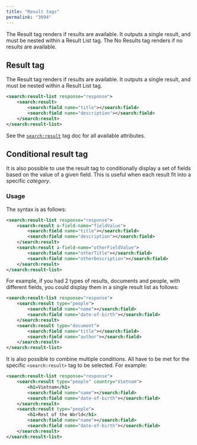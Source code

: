 ```yaml
---
title: "Result tags"
permalink: "3094"
---
```


The Result tag renders if results are available. It outputs a single result, and must be nested within a Result List tag. The No Results tag renders if no results are available.

## Result tag

The Result tag renders if results are available. It outputs a single result, and must be nested within a Result List tag.

```xml
<search:result-list response="response">
    <search:result>
        <search:field name="title"></search:field>
        <search:field name="description"></search:field>
    </search:result>
</search:result-list>
```

See the [`search:result`](/fusion/5.9/1085/search-result) tag doc for all available attributes.

## Conditional result tag

It is also possible to use the result tag to conditionally display a set of fields based on the value of a given field. This is useful when each result fit into a specific *category*.

### Usage

The syntax is as follows:

```xml
<search:result-list response="response">
    <search:result a-field-name="fieldValue">
        <search:field name="title"></search:field>
        <search:field name="description"></search:field>
    </search:result>
    <search:result a-field-name="otherFieldValue">
        <search:field name="otherTitle"></search:field>
        <search:field name="otherDescription"></search:field>
    </search:result>
</search:result-list>
```

For example, if you had 2 types of results, documents and people, with different fields, you could display them in a single result list as follows:

```xml
<search:result-list response="response">
    <search:result type="people">
        <search:field name="name"></search:field>
        <search:field name="date-of-birth"></search:field>
    </search:result>
    <search:result type="document">
        <search:field name="title"></search:field>
        <search:field name="author"></search:field>
    </search:result>
</search:result-list>
```

It is also possible to combine multiple conditions. All have to be met for the specific `<search:result>` tag to be selected. For example:

```xml
<search:result-list response="response">
    <search:result type="people" country="Vietnam">
        <h1>Vietnam</h1>
        <search:field name="name"></search:field>
        <search:field name="date-of-birth"></search:field>
    </search:result>
    <search:result type="people">
        <h1>Rest of the World</h1>
        <search:field name="name"></search:field>
        <search:field name="date-of-birth"></search:field>
    </search:result>
</search:result-list>
```